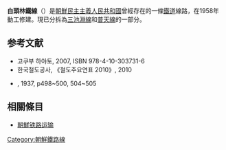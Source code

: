 {{Unreferenced|time=2015-03-11T06:32:51+00:00}} 

'''白頭林鐵線'''（{{kor|名=北|諺=백두림철선|漢=白頭林鐵線|羅=Paekdu Rimch'ŏl sŏn|f=y}}）是[[朝鮮民主主義人民共和國|朝鮮民主主義人民共和國]]曾經存在的一條[[鐵道|鐵道]]線路，在1958年動工修建。現已分拆為[[三池淵線|三池淵線]]和[[普天線|普天線]]的一部分。

==参考文献==
* 고쿠부 하야토{{lang|ja|(国分隼人), 《将軍様の鉄道 北朝鮮鉄道事情》, 新潮社}}, 2007, ISBN 978-4-10-303731-6
* 한국철도공사, 《철도주요연표 2010》, 2010
* {{lang|ja|鉄道省 編, 《鉄道停車場一覧. 昭和12年10月1日現在》}}, 1937, p498~500, 504~505

==相關條目==
*[[朝鮮铁路运输|朝鮮铁路运输]]

{{朝鮮鐵路線}}
{{三池淵線}}
{{普天線}}

[[Category:朝鮮鐵路線|Category:朝鮮鐵路線]]
